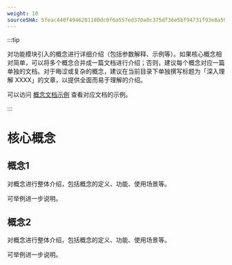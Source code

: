 ```yaml
---
weight: 10
sourceSHA: 5feac440f4946281180dc0f6a557ed370a0c375df36e5bf94731f93e8a594065
---
```


:::tip

对功能模块引入的概念进行详细介绍（包括参数解释、示例等）。如果核心概念相对简单，可以将多个概念合并成一篇文档进行介绍；否则，建议每个概念对应一篇单独的文档。对于晦涩或复杂的概念，建议在当前目录下单独撰写标题为「深入理解 XXXX」的文章，以提供全面而易于理解的介绍。

可以访问 [概念文档示例](https://product-doc-guide.alauda.cn/template/concept/core_example.html) 查看对应文档的示例。

:::

# 核心概念

## 概念1

对概念进行整体介绍，包括概念的定义、功能、使用场景等。

可举例进一步说明。

## 概念2

对概念进行整体介绍，包括概念的定义、功能、使用场景等。

可举例进一步说明。
